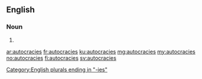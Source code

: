 ==English==

===Noun===
{{head|en|plural}}

# {{plural of|autocracy|lang=en}}

[[Category:English plurals ending in "-ies"]]

[[ar:autocracies]]
[[fr:autocracies]]
[[ku:autocracies]]
[[mg:autocracies]]
[[my:autocracies]]
[[no:autocracies]]
[[fi:autocracies]]
[[sv:autocracies]]